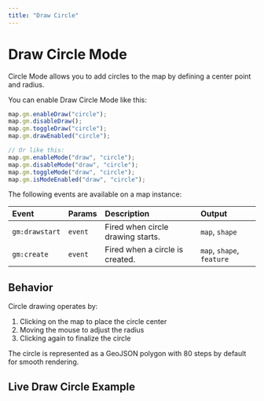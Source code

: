 ```yaml
---
title: "Draw Circle"
---
```


# Draw Circle Mode

Circle Mode allows you to add circles to the map by defining a center point and radius.

You can enable Draw Circle Mode like this:

```js
map.gm.enableDraw("circle");
map.gm.disableDraw();
map.gm.toggleDraw("circle");
map.gm.drawEnabled("circle");

// Or like this:
map.gm.enableMode("draw", "circle");
map.gm.disableMode("draw", "circle");
map.gm.toggleMode("draw", "circle");
map.gm.isModeEnabled("draw", "circle");
```

The following events are available on a map instance:

| Event          | Params  | Description                       | Output                    |
| :------------- | :------ | :-------------------------------- | :------------------------ |
| `gm:drawstart` | `event` | Fired when circle drawing starts. | `map`, `shape`            |
| `gm:create`    | `event` | Fired when a circle is created.   | `map`, `shape`, `feature` |

## Behavior

Circle drawing operates by:

1. Clicking on the map to place the circle center
2. Moving the mouse to adjust the radius
3. Clicking again to finalize the circle

The circle is represented as a GeoJSON polygon with 80 steps by default for smooth rendering.

## Live Draw Circle Example


<BrowserOnlyGmMap gmOptions={drawCircleOptions} />
